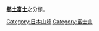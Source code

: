 '''[[鄉土富士|鄉土富士]]'''之分類。
{{Commonscat|Hometown Fuji}}
[[Category:日本山峰|Category:日本山峰]]
[[Category:富士山|Category:富士山]]